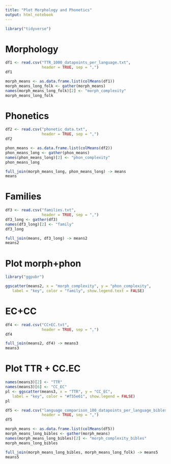 ```yaml
---
title: "Plot Morphology and Phonetics"
output: html_notebook
---
```


```r
library("tidyverse")
```

# Morphology 
```r
df1 <- read.csv("TTR_1000_datapoints_per_language.txt",
                header = TRUE, sep = ",")
df1
```

```r
morph_means <- as.data.frame.list(colMeans(df1))
morph_means_long_folk <- gather(morph_means)
names(morph_means_long_folk)[2] <- "morph_complexity"
morph_means_long_folk
```

# Phonetics

```r
df2 <- read.csv("phonetic_data.txt",
                header = TRUE, sep = ",")
df2
```
```r
phon_means <- as.data.frame.list(colMeans(df2))
phon_means_long <- gather(phon_means)
names(phon_means_long)[2] <- "phon_complexity"
phon_means_long
```

```r
full_join(morph_means_long, phon_means_long) -> means
means
```

# Families

```r
df3 <- read.csv("families.txt",
                header = TRUE, sep = ",")
df3_long <- gather(df3)
names(df3_long)[2] <- "family"
df3_long
```

```r
full_join(means, df3_long) -> means2
means2
```



# Plot morph+phon

```r
library("ggpubr")
```

```r
ggscatter(means2, x = "morph_complexity", y = "phon_complexity",
   label = "key", color = "family", show.legend.text = FALSE)
```


# EC+CC

```r
df4 <- read.csv("CC+EC.txt",
                header = TRUE, sep = ",")
df4
```

```r
full_join(means2, df4) -> means3
means3
```

# Plot TTR + CC.EC

```r
names(means3)[2] <- "TTR"
names(means3)[6] <- "CC_EC"
pl <- ggscatter(means3, x = "TTR", y = "CC_EC",
   label = "key", color = "#f55e61", show.legend = FALSE)
pl
```




```r
df5 <- read.csv("language_comparison_100_datapoints_per_language_bibles.txt",
                header = TRUE, sep = ",")
df5
```


```r
morph_means <- as.data.frame.list(colMeans(df5))
morph_means_long_bibles <- gather(morph_means)
names(morph_means_long_bibles)[2] <- "morph_complexity_bibles"
morph_means_long_bibles
```

```r
full_join(morph_means_long_bibles, morph_means_long_folk) -> means5
means5
```
